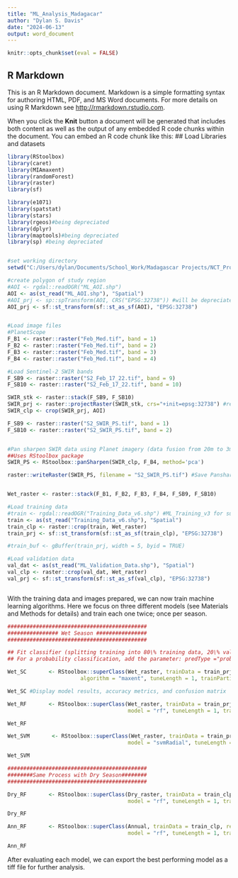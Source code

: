 ---
title: "ML_Analysis_Madagacar"
author: "Dylan S. Davis"
date: "2024-06-13"
output: word_document
---

```{r setup, include=FALSE}
knitr::opts_chunk$set(eval = FALSE)
```

## R Markdown

This is an R Markdown document. Markdown is a simple formatting syntax for authoring HTML, PDF, and MS Word documents. For more details on using R Markdown see <http://rmarkdown.rstudio.com>.

When you click the **Knit** button a document will be generated that includes both content as well as the output of any embedded R code chunks within the document. You can embed an R code chunk like this:
## Load Libraries and datasets
```{r}
library(RStoolbox)
library(caret)
library(MIAmaxent)
library(randomForest)
library(raster)
library(sf)

library(e1071)
library(spatstat)
library(stars)
library(rgeos)#being depreciated
library(dplyr)
library(maptools)#being depreciated
library(sp) #being depreciated


#set working directory
setwd("C:/Users/dylan/Documents/School_Work/Madagascar Projects/NCT_Project")

#create polygon of study region
#AOI <- rgdal::readOGR("ML_AOI.shp")
AOI <- as(st_read("ML_AOI.shp"), "Spatial")
#AOI_prj <- sp::spTransform(AOI, CRS("EPSG:32738")) #will be depreciated
AOI_prj <- sf::st_transform(sf::st_as_sf(AOI), "EPSG:32738")


#Load image files
#PlanetScope
F_B1 <- raster::raster("Feb_Med.tif", band = 1)
F_B2 <- raster::raster("Feb_Med.tif", band = 2)
F_B3 <- raster::raster("Feb_Med.tif", band = 3)
F_B4 <- raster::raster("Feb_Med.tif", band = 4)

#Load Sentinel-2 SWIR bands
F_SB9 <- raster::raster("S2_Feb_17_22.tif", band = 9)
F_SB10 <- raster::raster("S2_Feb_17_22.tif", band = 10)

SWIR_stk <- raster::stack(F_SB9, F_SB10)
SWIR_prj <- raster::projectRaster(SWIR_stk, crs="+init=epsg:32738") #reproject raster
SWIR_clp <- crop(SWIR_prj, AOI)

F_SB9 <- raster::raster("S2_SWIR_PS.tif", band = 1)
F_SB10 <- raster::raster("S2_SWIR_PS.tif", band = 2)


#Pan sharpen SWIR data using Planet imagery (data fusion from 20m to 3m)
##Uses RStoolbox package
SWIR_PS <- RStoolbox::panSharpen(SWIR_clp, F_B4, method='pca')

raster::writeRaster(SWIR_PS, filename = "S2_SWIR_PS.tif") #Save Pansharpened image as tiff file for later use


Wet_raster <- raster::stack(F_B1, F_B2, F_B3, F_B4, F_SB9, F_SB10)

#Load training data
#train <- rgdal::readOGR("Training_Data_v6.shp") #ML_Training_v3 for subsistence, v2 for arch/non-arch
train <- as(st_read("Training_Data_v6.shp"), "Spatial")
train_clp <- raster::crop(train, Wet_raster)
train_prj <- sf::st_transform(sf::st_as_sf(train_clp), "EPSG:32738")

#train_buf <- gBuffer(train_prj, width = 5, byid = TRUE)

#Load validation data
val_dat <- as(st_read("ML_Validation_Data.shp"), "Spatial")
val_clp <- raster::crop(val_dat, Wet_raster)
val_prj <- sf::st_transform(sf::st_as_sf(val_clp), "EPSG:32738")



```

With the training data and images prepared, we can now train machine learning algorithms. Here we focus on three different models (see Materials and Methods for details) and train each one twice; once per season.

```{r}
############################################
################ Wet Season ################
############################################

## Fit classifier (splitting training into 80\% training data, 20\% validation data)
## For a probability classification, add the parameter: predType ="prob"

Wet_SC       <- RStoolbox::superClass(Wet_raster, trainData = train_prj, responseCol = "Class", 
                       algorithm = "maxent", tuneLength = 1, trainPartition = 0.8, filename = "W_Mxent_t3.tif") 

Wet_SC #Display model results, accuracy metrics, and confusion matrix

Wet_RF       <- RStoolbox::superClass(Wet_raster, trainData = train_prj, responseCol = "Class", 
                                      model = "rf", tuneLength = 1, trainPartition = 0.8, filename = "Wet_RF.tif") 

Wet_RF

Wet_SVM       <- RStoolbox::superClass(Wet_raster, trainData = train_prj, responseCol = "Class", 
                                      model = "svmRadial", tuneLength = 1, trainPartition = 0.8, filename = "Wet_SVM.tif") 

Wet_SVM

############################################
########Same Process with Dry Season########
############################################

Dry_RF       <- RStoolbox::superClass(Dry_raster, trainData = train_clp, responseCol = "Class", 
                                      model = "rf", tuneLength = 1, trainPartition = 0.8, filename = "Dry_RF.tif") 

Dry_RF

Ann_RF       <- RStoolbox::superClass(Annual, trainData = train_clp, responseCol = "Class", 
                                      model = "rf", tuneLength = 1, trainPartition = 0.8, filename = "Ann_RF.tif") 

Ann_RF

```

After evaluating each model, we can export the best performing model as a tiff file for further analysis.

